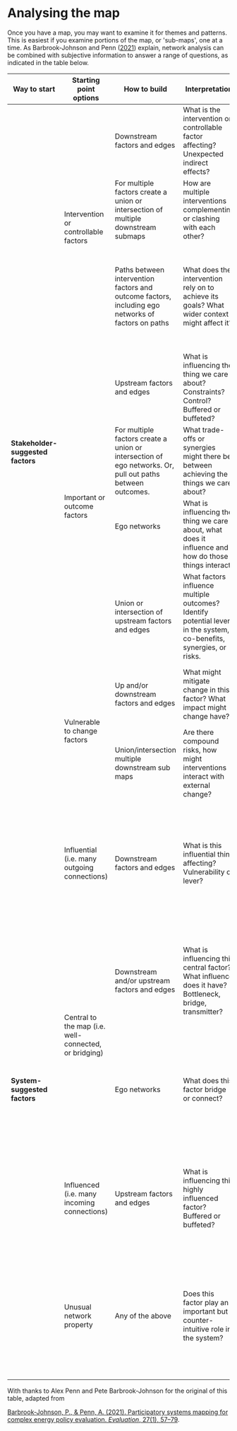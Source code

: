 # Analysing the map

Once you have a map, you may want to examine it for themes and patterns. This is easiest if you examine portions of the map, or 'sub-maps', one at a time.  As  Barbrook-Johnson and Penn ([2021](https://doi.org/10.1177/1356389020976153)) explain, network analysis can be combined with subjective information to answer a range of questions, as indicated in the table below.

<table class="analysis">
<thead>
<tr class="header">
<th><strong>Way to start</strong></th>
<th><strong>Starting point options</strong></th>
<th><strong>How to build</strong></th>
<th><strong>Interpretation</strong></th>
<th><strong>How to do it with PRSM</strong></th>
</tr>
</thead>
<tbody>
<tr class="odd">
<td rowspan="9"><strong>Stakeholder-suggested factors</strong></td>
<td rowspan="3">Intervention or controllable factors</td>
<td>Downstream factors and edges</td>
<td>What is the intervention or controllable factor affecting? Unexpected indirect effects?</td>
<td>Select the intervention factor and choose ‘Show only Factors downstream’</td>
</tr>
<tr class="even">
<td>For multiple factors create a union or intersection of multiple downstream submaps</td>
<td>How are multiple interventions complementing or clashing with each other?</td>
<td>Select all the interventions and choose ‘Show only Factors downstream’</td>
</tr>
<tr class="odd">
<td>Paths between intervention factors and outcome factors, including ego networks of factors on paths</td>
<td>What does the intervention rely on to achieve its goals? What wider context might affect it?</td>
<td>Select all the factors on the path(s) between the intervention(s) and the outcomes(s), and choose ‘Show only Factors 1 link away’ (or 2 or 3 links away)</td>
</tr>
<tr class="even">
<td rowspan="4">Important or outcome factors</td>
<td>Upstream factors and edges</td>
<td>What is influencing the thing we care about? Constraints? Control? Buffered or buffeted?</td>
<td>Select the intervention factor and choose ‘Show only Factors upstream’</td>
</tr>
<tr class="odd">
<td>For multiple factors create a union or intersection of ego networks. Or, pull out paths between outcomes.</td>
<td>What trade-offs or synergies might there be between achieving the things we care about?</td>
<td>Select all the interventions and choose ‘Show only Factors upstream’</td>
</tr>
<tr class="even">
<td><p>Ego networks</p>
<p> </p></td>
<td>What is influencing the thing we care about, what does it influence and how do those things interact?</td>
<td>Select the factor and choose ‘Show only Factors 1 link away’ (or 2 or 3 links away)</td>
</tr>
<tr class="odd">
<td>Union or intersection of upstream factors and edges</td>
<td>What factors influence multiple outcomes? Identify potential levers in the system, co-benefits, synergies, or risks.</td>
<td>Select all the outcome factors and choose ‘Show only Factors upstream’</td>
</tr>
<tr class="even">
<td rowspan="2">Vulnerable to change factors</td>
<td>Up and/or downstream factors and edges</td>
<td>What might mitigate change in this factor? What impact might change have?</td>
<td>Select one or more factors and choose ‘Show only Factors 1 link away’ (or 2 or 3 links away)</td>
</tr>
<tr class="odd">
<td>Union/intersection multiple downstream sub maps</td>
<td>Are there compound risks, how might interventions interact with external change?</td>
<td>Select factors and choose ‘Show only Factors downstream’</td>
</tr>
<tr class="even">
<td rowspan="5"><strong>System-suggested factors</strong></td>
<td>Influential (i.e. many outgoing connections)</td>
<td>Downstream factors and edges</td>
<td>What is this influential thing affecting? Vulnerability or lever?</td>
<td>First, set ‘Size Factors to: Outputs’ to see which factors have many outgoing connections. Then select an influential factor and choose ‘Show only Factors downstream’.</td>
</tr>
<tr class="odd">
<td rowspan="2">Central to the map (i.e. well-connected, or bridging)</td>
<td>Downstream and/or upstream factors and edges</td>
<td>What is influencing this central factor? What influence does it have? Bottleneck, bridge, transmitter?</td>
<td>First, set ‘Size Factors to: Centrality’ to see which factors are central. Then select a central factor and choose ‘Show only Factors upstream’.</td>
</tr>
<tr class="even">
<td>Ego networks</td>
<td>What does this factor bridge or connect?</td>
<td>First, set ‘Size Factors to: Centrality’ to see which factors are central. Then select a central factor and choose ‘Show only Factors 1 link away’.</td>
</tr>
<tr class="odd">
<td>Influenced (i.e. many incoming connections)</td>
<td>Upstream factors and edges</td>
<td>What is influencing this highly influenced factor? Buffered or buffeted?</td>
<td>First, set ‘Size Factors to: Inputs’ to see which factors have many incoming connections. Then select a factor and choose ‘Show only Factors upstream'.</td>
</tr>
<tr class="even">
<td>Unusual network property</td>
<td>Any of the above</td>
<td>Does this factor play an important but counter-intuitive role in the system? </td>
<td>Set ‘Size Factors to: Leverage’ to see which factors have either many incoming but few outgoing connections or few outgoing but many incoming connections.</td>
</tr>
</tbody>
</table>
With thanks to Alex Penn and Pete Barbrook-Johnson for the original of this table, adapted from

[Barbrook-Johnson, P., & Penn, A. (2021). Participatory systems mapping for complex energy policy evaluation. *Evaluation*, 27(1), 57–79](https://doi.org/10.1177/1356389020976153).
